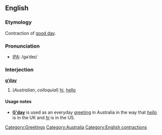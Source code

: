 ==English==

===Etymology===
Contraction of [[good day]].

===Pronunciation===
*[[IPA]]: /gəˈdeɪ/

===Interjection===
'''[[g]][[’]][[day]]'''

#(''Australian'', ''colloquial'') [[hi]], [[hello]]

====Usage notes====
*'''[[w:G'day|G'day]]''' is used as an everyday [[greeting]] in Australia in the way that ''[[hello]]'' is in the UK and ''[[hi]]'' is in the US.

[[Category:Greetings]]
[[Category:Australia]]
[[Category:English contractions]]